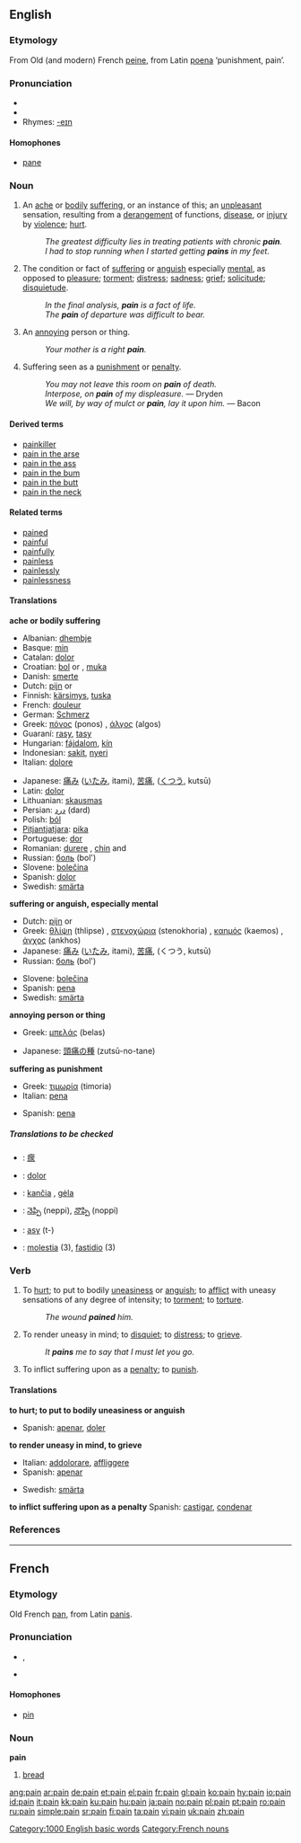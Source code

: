 {{see|Pain}}
==English==

{{rank|memory|proved|plan|938|pain|official|loss|spot}}

===Etymology===
From Old (and modern) French [[peine]], from Latin [[poena]] ‘punishment, pain’.

===Pronunciation===
* {{IPA|/peɪn/}}
* {{audio|en-us-pain.ogg|Audio (US)}}
*Rhymes: [[Rhymes:English:-eɪn|-eɪn]]

====Homophones====
*[[pane]]

===Noun===
{{en-noun|s|-}}

# {{italbrac|countable and uncountable}} An [[ache]] or [[bodily]] [[suffering]], or an instance of this; an [[unpleasant]] sensation, resulting from a [[derangement]] of functions, [[disease]], or [[injury]] by [[violence]]; [[hurt]].
#: ''The greatest difficulty lies in treating patients with chronic '''pain'''.''
#: ''I had to stop running when I started getting '''pains''' in my feet.''
# {{uncountable}} The condition or fact of [[suffering]] or [[anguish]] especially [[mental]], as opposed to [[pleasure]]; [[torment]]; [[distress]]; [[sadness]]; [[grief]]; [[solicitude]]; [[disquietude]].
#: ''In the final analysis, '''pain''' is a fact of life.''
#: ''The '''pain''' of departure was difficult to bear.''
# {{countable}} An [[annoy]]ing person or thing.
#: ''Your mother is a right '''pain'''.''
#{{uncountable}} {{obsolete}} Suffering seen as a [[punishment]] or [[penalty]].
#: ''You may not leave this room on '''pain''' of death.''
#: ''Interpose, on '''pain''' of my displeasure.'' &mdash; Dryden
#: ''We will, by way of mulct or '''pain''', lay it upon him.'' &mdash; Bacon

====Derived terms====
*[[painkiller]]
*[[pain in the arse]]
*[[pain in the ass]]
*[[pain in the bum]]
*[[pain in the butt]]
*[[pain in the neck]]

====Related terms====
*[[pained]]
*[[painful]]
*[[painfully]]
*[[painless]]
*[[painlessly]]
*[[painlessness]]

====Translations====
'''ache or bodily suffering'''
{{top}}
*Albanian: [[dhembje]] {{f}} {{p}}
*Basque: [[min]]
*Catalan: [[dolor]] {{m}}
*Croatian: [[bol]] {{f}} or {{m}}, [[muka]] {{f}}
*Danish: [[smerte]]
*Dutch: [[pijn]] {{m}} or {{f}}
*Finnish: [[kärsimys]], [[tuska]]
*French: [[douleur]] {{m}}
*German: [[Schmerz]] {{m}}
*Greek: [[πόνος]] (ponos) {{m}}, [[άλγος]] (algos) {{n}}
*Guaraní: [[rasy]], [[tasy]]
*Hungarian: [[fájdalom]], [[kín]]
*Indonesian: [[sakit]], [[nyeri]]
*Italian: [[dolore]] {{m}}
{{mid}}
*Japanese: [[痛み]] ([[いたみ]], itami), [[苦痛]], ([[くつう]], kutsū)
*Latin: [[dolor]] {{m}}
*Lithuanian: [[skausmas]] {{m}}
*Persian: [[درد]] (dard)
*Polish: [[ból]] {{m}}
*[[Pitjantjatjara]]: [[pika]]
*Portuguese: [[dor]] {{m}}
*Romanian: [[durere]] {{f}}, [[chin]] {{f}} and {{m}}
*Russian: [[боль]] (bol') {{f}}
*Slovene: [[bolečina]] {{f}}
*Spanish: [[dolor]] {{m}}
*Swedish: [[smärta]] {{c}}
{{bottom}}

'''suffering or anguish, especially mental'''
{{top}}
*Dutch: [[pijn]] {{m}} or {{f}}
*Greek: [[θλίψη]] (thlipse) {{f}}, [[στενοχώρια]] (stenokhoria) {{f}}, [[καημός]] (kaemos) {{m}}, [[άγχος]] (ankhos) {{n}}
*Japanese: [[痛み]] ([[いたみ]], itami), [[苦痛]], (くつう, kutsū)
*Russian: [[боль]] (bol') {{f}}
{{mid}}
*Slovene: [[bolečina]] {{f}}
*Spanish: [[pena]] {{f}}
*Swedish: [[smärta]] {{c}}
{{bottom}}

'''annoying person or thing'''
{{top}}
*Greek: [[μπελάς]] (belas) {{m}}
{{mid}}
*Japanese: [[頭痛の種]] (zutsū-no-tane)
{{bottom}}

'''suffering as punishment'''
{{top}}
*Greek: [[τιμωρία]] (timoria) {{f}}
*Italian: [[pena]] {{f}}
{{mid}}
*Spanish: [[pena]] {{f}}
{{bottom}}

=====Translations to be checked=====
{{checktrans}}

*{{ttbc|CJKV Characters}}: [[瘝]]
*{{ttbc|Interlingua}}: [[dolor]]
*{{ttbc|Lithuanian}}: [[kančia]] {{f}}, [[gėla]] {{f}}
*{{ttbc|Telugu}}: [[నెప్పి]] (neppi), [[నొప్పి]] (noppi)
*{{ttbc|Tupinambá}}: [[asy]] (t-)
*{{ttbc|Spanish}}: [[molestia]] (3), [[fastidio]] (3)

===Verb===
{{en-verb}}

# {{transitive}} To [[hurt]]; to put to bodily [[uneasiness]] or [[anguish]]; to [[afflict]] with uneasy sensations of any degree of intensity; to [[torment]]; to [[torture]].
#: ''The wound '''pained''' him.''
# {{transitive}} To render uneasy in mind; to [[disquiet]]; to [[distress]]; to [[grieve]].
#: ''It '''pains''' me to say that I must let you go.''
# {{transitive}} {{obsolete}} To inflict suffering upon as a [[penalty]]; to [[punish]].

====Translations====
'''to hurt; to put to bodily uneasiness or anguish'''
{{top}}
* Spanish: [[apenar]], [[doler]]
{{mid}}
{{bottom}}

'''to render uneasy in mind, to grieve'''
{{top}}
*Italian: [[addolorare]], [[affliggere]]
*Spanish: [[apenar]]
{{mid}}
*Swedish: [[smärta]]
{{bottom}}

'''to inflict suffering upon as a penalty'''
{{top}}
Spanish: [[castigar]], [[condenar]]
{{mid}}
{{bottom}}

===References===
{{R:Webster 1913}}

----

==French==

===Etymology===
Old French [[pan]], from Latin [[panis]].

===Pronunciation===
*{{IPA|/pɛ̃/}}, {{SAMPA|/pE~/}}
*{{audio|Fr-Pain-fr-Paris.ogg|Audio (FR)}}

====Homophones====
*[[pin]]

===Noun===
'''pain''' {{m}}

# [[bread]]

[[Category:1000 English basic words]]
[[Category:French nouns]]

[[ang:pain]]
[[ar:pain]]
[[de:pain]]
[[et:pain]]
[[el:pain]]
[[fr:pain]]
[[gl:pain]]
[[ko:pain]]
[[hy:pain]]
[[io:pain]]
[[id:pain]]
[[it:pain]]
[[kk:pain]]
[[ku:pain]]
[[hu:pain]]
[[ja:pain]]
[[no:pain]]
[[pl:pain]]
[[pt:pain]]
[[ro:pain]]
[[ru:pain]]
[[simple:pain]]
[[sr:pain]]
[[fi:pain]]
[[ta:pain]]
[[vi:pain]]
[[uk:pain]]
[[zh:pain]]